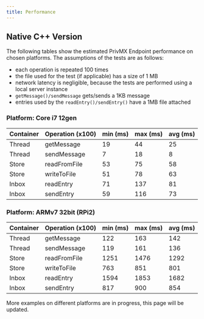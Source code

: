 ```yaml
---
title: Performance 
---
```


## Native C++ Version

The following tables show the estimated PrivMX Endpoint performance on chosen platforms.
The assumptions of the tests are as follows:
- each operation is repeated 100 times
- the file used for the test (if applicable) has a size of 1 MB
- network latency is negligible, because the tests are performed using a local server instance
- `getMessage()/sendMessage` gets/sends a 1KB message
- entries used by the `readEntry()/sendEntry()` have a 1MB file attached

### Platform: Core i7 12gen

| **Container** | **Operation (x100)**     |**min (ms)**    |**max (ms)**   |**avg (ms)**    |
|--------|---------------       |------ |-------|-------|
|Thread |getMessage     |19     |44     |25
|Thread |sendMessage    |7      |18     |8
|Store  |readFromFile   |53     |75     |58
|Store  |writeToFile    |51     |78     |63
|Inbox    |readEntry      |71     |137    |81
|Inbox    |sendEntry      |59     |116    |73

### Platform: ARMv7 32bit (RPi2)

| **Container** | **Operation (x100)**     |**min (ms)**    |**max (ms)**   |**avg (ms)**    |
|--------|---------------       |------ |-------|-------|
|Thread |getMessage     |122    |163    |142
|Thread |sendMessage    |119    |161    |136
|Store  |readFromFile   |1251   |1476   |1292
|Store  |writeToFile    |763    |851    |801
|Inbox    |readEntry      |1594   |1853   |1682
|Inbox    |sendEntry      |817    |900    |854

More examples on different platforms are in progress, this page will be updated.